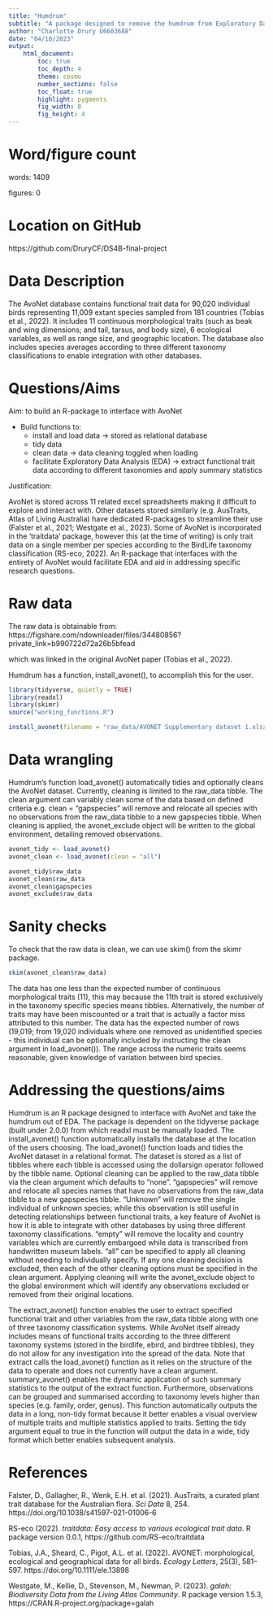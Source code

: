 ```yaml
---
title: "Humdrum"
subtitle: "A package designed to remove the humdrum from Exploratory Data Analysis using the AvoNet dataset"
author: "Charlotte Drury U6603688"
date: "04/10/2023"
output:  
    html_document:
        toc: true
        toc_depth: 4
        theme: cosmo
        number_sections: false
        toc_float: true
        highlight: pygments
        fig_width: 8
        fig_height: 4
---
```


# Word/figure count

words: 1409

figures: 0

# Location on GitHub

https://github.com/DruryCF/DS4B-final-project

# Data Description

The AvoNet database contains functional trait data for 90,020 individual birds representing 11,009 extant species sampled from 181 countries (Tobias et al., 2022). It includes 11 continuous morphological traits (such as beak and wing dimensions; and tail, tarsus, and body size), 6 ecological variables, as well as range size, and geographic location. The database also includes species averages according to three different taxonomy classifications to enable integration with other databases.

# Questions/Aims

Aim: to build an R-package to interface with AvoNet

* Build functions to:
    + install and load data -> stored as relational database
    + tidy data
    + clean data -> data cleaning toggled when loading
    + facilitate Exploratory Data Analysis (EDA) -> extract functional trait data according to different taxonomies and apply summary statistics

Justification: 

AvoNet is stored across 11 related excel spreadsheets making it difficult to explore and interact with. Other datasets stored similarly (e.g. AusTraits, Atlas of Living Australia) have dedicated R-packages to streamline their use (Falster et al., 2021; Westgate et al., 2023). Some of AvoNet is incorporated in the 'traitdata' package, however this (at the time of writing) is only trait data on a single member per species according to the BirdLife taxonomy classification (RS-eco, 2022). An R-package that interfaces with the entirety of AvoNet would facilitate EDA and aid in addressing specific research questions.

# Raw data

The raw data is obtainable from: https://figshare.com/ndownloader/files/34480856?private_link=b990722d72a26b5bfead

which was linked in the original AvoNet paper (Tobias et al., 2022).

Humdrum has a function, install_avonet(), to accomplish this for the user.

```r
library(tidyverse, quietly = TRUE)
library(readxl)
library(skimr)
source("working_functions.R")
```

```r
install_avonet(filename = "raw_data/AVONET Supplementary dataset 1.xlsx")
```

# Data wrangling

Humdrum's function load_avonet() automatically tidies and optionally cleans the AvoNet dataset. Currently, cleaning is limited to the raw_data tibble. The clean argument can variably clean some of the data based on defined criteria e.g. clean = "gapspecies" will remove and relocate all species with no observations from the raw_data tibble to a new gapspecies tibble. When cleaning is applied, the avonet_exclude object will be written to the global environment, detailing removed observations.

```r
avonet_tidy <- load_avonet()
avonet_clean <- load_avonet(clean = "all")

avonet_tidy$raw_data
avonet_clean$raw_data
avonet_clean$gapspecies
avonet_exclude$raw_data
```

# Sanity checks

To check that the raw data is clean, we can use skim() from the skimr package.

```r
skim(avonet_clean$raw_data)
```

The data has one less than the expected number of continuous morphological traits (11), this may because the 11th trait is stored exclusively in the taxonomy specific species means tibbles. Alternatively, the number of traits may have been miscounted or a trait that is actually a factor miss attributed to this number. The data has the expected number of rows (19,019; from 19,020 individuals where one removed as unidentified species - this individual can be optionally included by instructing the clean argument in load_avonet()). The range across the numeric traits seems reasonable, given knowledge of variation between bird species.

# Addressing the questions/aims

Humdrum is an R package designed to interface with AvoNet and take the humdrum out of EDA. The package is dependent on the tidyverse package (built under 2.0.0) from which readxl must be manually loaded. The install_avonet() function automatically installs the database at the location of the users choosing. The load_avonet() function loads and tidies the AvoNet dataset in a relational format. The dataset is stored as a list of tibbles where each tibble is accessed using the dollarsign operator followed by the tibble name. Optional cleaning can be applied to the raw_data tibble via the clean argument which defaults to "none". "gapspecies" will remove and relocate all species names that have no observations from the raw_data tibble to a new gapspecies tibble. "Unknown" will remove the single individual of unknown species; while this observation is still useful in detecting relationships between functional traits, a key feature of AvoNet is how it is able to integrate with other databases by using three different taxonomy classifications. "empty" will remove the locality and country variables which are currently embargoed while data is transcribed from handwritten museum labels. "all" can be specified to apply all cleaning without needing to individually specify. If any one cleaning decision is excluded, then each of the other cleaning options must be specified in the clean argument. Applying cleaning will write the avonet_exclude object to the global environment which will identify any observations excluded or removed from their original locations.

The extract_avonet() function enables the user to extract specified functional trait and other variables from the raw_data tibble along with one of three taxonomy classification systems. While AvoNet itself already includes means of functional traits according to the three different taxonomy systems (stored in the birdlife, ebird, and birdtree tibbles), they do not allow for any investigation into the spread of the data. Note that extract calls the load_avonet() function as it relies on the structure of the data to operate and does not currently have a clean argument. summary_avonet() enables the dynamic application of such summary statistics to the output of the extract function. Furthermore, observations can be grouped and summarised according to taxonomy levels higher than species (e.g. family, order, genus). This function automatically outputs the data in a long, non-tidy format because it better enables a visual overview of multiple traits and multiple statistics applied to traits. Setting the tidy argument equal to true in the function will output the data in a wide, tidy format which better enables subsequent analysis.

# References

Falster, D., Gallagher, R., Wenk, E.H. et al. (2021). AusTraits, a curated plant trait database for the Australian flora. _Sci Data_ 8, 254. https://doi.org/10.1038/s41597-021-01006-6

RS-eco (2022). _traitdata: Easy access to various ecological trait data_. R package version 0.0.1, https://github.com/RS-eco/traitdata

Tobias, J.A., Sheard, C., Pigot, A.L. et al. (2022). AVONET: morphological, ecological and geographical data for all birds. _Ecology Letters_, 25(3), 581–597. https://doi.org/10.1111/ele.13898

Westgate, M., Kellie, D., Stevenson, M., Newman, P. (2023). _galah: Biodiversity Data from the Living Atlas Community_. R package version 1.5.3, https://CRAN.R-project.org/package=galah

